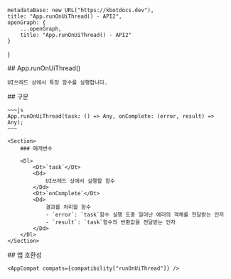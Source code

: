 
    metadataBase: new URL("https://kbotdocs.dev"),
    title: "App.runOnUiThread() - API2",
    openGraph: {
        ...openGraph,
        title: "App.runOnUiThread() - API2"
    }
}

<Section>
    ## App.runOnUiThread()

    UI쓰레드 상에서 특정 함수를 실행합니다.
</Section>
<Section>
    ## 구문

    ~~~js
    App.runOnUiThread(task: () => Any, onComplete: (error, result) => Any);
    ~~~

    <Section>
        ### 매개변수

        <Dl>
            <Dt>`task`</Dt>
            <Dd>
                UI쓰레드 상에서 실행할 함수
            </Dd>
            <Dt>`onComplete`</Dt>
            <Dd>
                결과를 처리할 함수
                - `error`: `task`함수 실행 도중 일어난 에러의 객체를 전달받는 인자
                - `result`: `task`함수의 반환값을 전달받는 인자
            </Dd>
        </Dl>
    </Section>
</Section>
<Section>
    ## 앱 호환성

    <AppCompat compats={compatibility["runOnUiThread"]} />
</Section>
